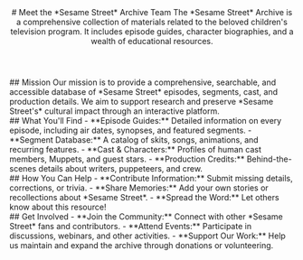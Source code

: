 <Header>
# Meet the *Sesame Street* Archive Team
The *Sesame Street* Archive is a comprehensive collection of materials related to the beloved children's television program. It includes episode guides, character biographies, and a wealth of educational resources.
</Header>
<Section>
## Mission
Our mission is to provide a comprehensive, searchable, and accessible database of *Sesame Street* episodes, segments, cast, and production details. We aim to support research and preserve *Sesame Street's* cultural impact through an interactive platform.
</Section>
<Section>
## What You'll Find
- **Episode Guides:** Detailed information on every episode, including air dates, synopses, and featured segments.
- **Segment Database:** A catalog of skits, songs, animations, and recurring features.
- **Cast & Characters:** Profiles of human cast members, Muppets, and guest stars.
- **Production Credits:** Behind-the-scenes details about writers, puppeteers, and crew.
</Section>
<Section>
## How You Can Help
- **Contribute Information:** Submit missing details, corrections, or trivia.
- **Share Memories:** Add your own stories or recollections about *Sesame Street*.
- **Spread the Word:** Let others know about this resource!
</Section>
<Section>
## Get Involved
- **Join the Community:** Connect with other *Sesame Street* fans and contributors.
- **Attend Events:** Participate in discussions, webinars, and other activities.
- **Support Our Work:** Help us maintain and expand the archive through donations or volunteering.
</Section>